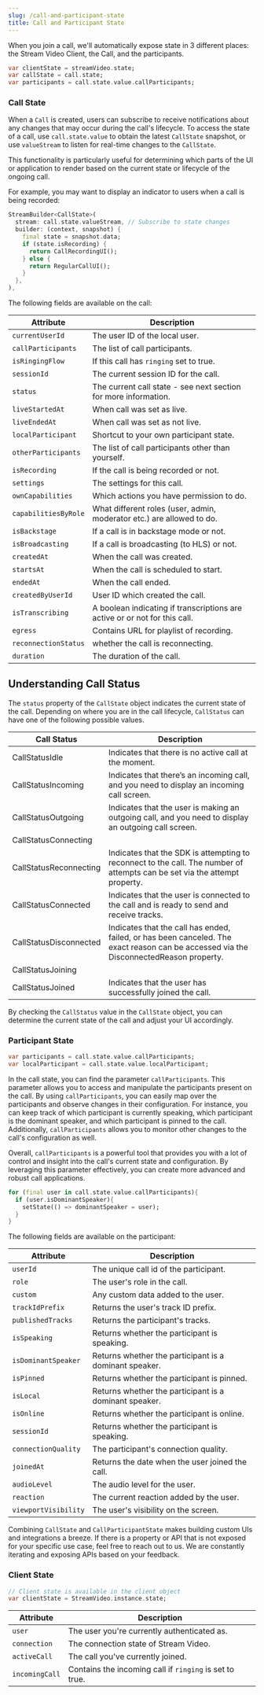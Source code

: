 ```yaml
---
slug: /call-and-participant-state
title: Call and Participant State
---
```


When you join a call, we'll automatically expose state in 3 different places: the Stream Video Client, the Call, and the participants.

```dart
var clientState = streamVideo.state;
var callState = call.state;
var participants = call.state.value.callParticipants;
```

 ### Call State

When a `Call` is created, users can subscribe to receive notifications about any changes that may occur during the call's lifecycle.
To access the state of a call, use `call.state.value` to obtain the latest `CallState` snapshot, or use `valueStream` to listen for real-time changes to the `CallState`.

This functionality is particularly useful for determining which parts of the UI or application to render based on the current state or lifecycle of the ongoing call.

For example, you may want to display an indicator to users when a call is being recorded:

```dart
StreamBuilder<CallState>(
  stream: call.state.valueStream, // Subscribe to state changes
  builder: (context, snapshot) {
    final state = snapshot.data;
    if (state.isRecording) {
      return CallRecordingUI();
    } else {
      return RegularCallUI();
    }
  },
),
```

The following fields are available on the call:

| Attribute | Description|
| --------- | ---------- |
| `currentUserId` | The user ID of the local user. |
| `callParticipants` | The list of call participants. |
| `isRingingFlow` | If this call has `ringing` set to true. |
| `sessionId` | The current session ID for the call. |
| `status` | The current call state - see next section for more information. |
| `liveStartedAt` | When call was set as live. |
| `liveEndedAt` | When call was set as not live. |
| `localParticipant` | Shortcut to your own participant state. |
| `otherParticipants` | The list of call participants other than yourself. |
| `isRecording` | If the call is being recorded or not. |
| `settings` | The settings for this call. |
| `ownCapabilities` | Which actions you have permission to do. |
| `capabilitiesByRole` | What different roles (user, admin, moderator etc.) are allowed to do. |
| `isBackstage` | If a call is in backstage mode or not. |
| `isBroadcasting` | If a call is broadcasting (to HLS) or not. |
| `createdAt` | When the call was created. |
| `startsAt` | When the call is scheduled to start. |
| `endedAt` | When the call ended. |
| `createdByUserId` | User ID which created the call. |
| `isTranscribing` | A boolean indicating if transcriptions are active or or not for this call. |
| `egress` | Contains URL for playlist of recording. |
| `reconnectionStatus` | whether the call is reconnecting. |
| `duration` | The duration of the call. |


## Understanding Call Status

The `status` property of the `CallState` object indicates the current state of the call. Depending on where you are in the call lifecycle, `CallStatus` can have one of the following possible values.

| Call Status            | Description                                                                                                                            |
| ---------------------- | -------------------------------------------------------------------------------------------------------------------------------------- |
| CallStatusIdle         | Indicates that there is no active call at the moment.                                                                                  |
| CallStatusIncoming     | Indicates that there’s an incoming call, and you need to display an incoming call screen.                                              |
| CallStatusOutgoing     | Indicates that the user is making an outgoing call, and you need to display an outgoing call screen.                                   |
| CallStatusConnecting   |                                                                                                                                        |
| CallStatusReconnecting | Indicates that the SDK is attempting to reconnect to the call. The number of attempts can be set via the attempt property.             |
| CallStatusConnected    | Indicates that the user is connected to the call and is ready to send and receive tracks.                                              |
| CallStatusDisconnected | Indicates that the call has ended, failed, or has been canceled. The exact reason can be accessed via the DisconnectedReason property. |
| CallStatusJoining      |                                                                                                                                        |
| CallStatusJoined       | Indicates that the user has successfully joined the call.                                                                              |

By checking the `CallStatus` value in the `CallState` object, you can determine the current state of the call and adjust your UI accordingly.

### Participant State

```dart
var participants = call.state.value.callParticipants;
var localParticipant = call.state.value.localParticipant;
```

In the call state, you can find the parameter `callParticipants`. This parameter allows you to access and manipulate the participants present on the call. By using `callParticipants`, you can easily map over the participants and observe changes in their configuration.
For instance, you can keep track of which participant is currently speaking, which participant is the dominant speaker, and which participant is pinned to the call. Additionally, `callParticipants` allows you to monitor other changes to the call's configuration as well.

Overall, `callParticipants` is a powerful tool that provides you with a lot of control and insight into the call's current state and configuration. By leveraging this parameter effectively, you can create more advanced and robust call applications.

```dart
for (final user in call.state.value.callParticipants){
  if (user.isDominantSpeaker){
    setState(() => dominantSpeaker = user);
  }
}
```

The following fields are available on the participant:

| Attribute | Description|
| --------- | ---------- |
| `userId` | The unique call id of the participant. |
| `role` | The user's role in the call. |
| `custom` | Any custom data added to the user. |
| `trackIdPrefix` | Returns the user's track ID prefix. |
| `publishedTracks` | Returns the participant's tracks. |
| `isSpeaking` | Returns whether the participant is speaking. |
| `isDominantSpeaker` | Returns whether the participant is a dominant speaker. |
| `isPinned` | Returns whether the participant is pinned. |
| `isLocal` | Returns whether the participant is a dominant speaker. |
| `isOnline` | Returns whether the participant is online. |
| `sessionId` | Returns whether the participant is speaking. |
| `connectionQuality` | The participant's connection quality. |
| `joinedAt` | Returns the date when the user joined the call. |
| `audioLevel` | The audio level for the user. |
| `reaction` | The current reaction added by the user. |
| `viewportVisibility` | The user's visibility on the screen. |

Combining `CallState` and `CallParticipantState` makes building custom UIs and integrations a breeze.
If there is a property or API that is not exposed for your specific use case, feel free to reach out to us.
We are constantly iterating and exposing APIs based on your feedback.

### Client State

```dart
// Client state is available in the client object
var clientState = StreamVideo.instance.state;
```

| Attribute | Description|
| --------- | ---------- |
| `user` | The user you're currently authenticated as. |
| `connection` | The connection state of Stream Video. |
| `activeCall` | The call you've currently joined. |
| `incomingCall` | Contains the incoming call if `ringing` is set to true. |